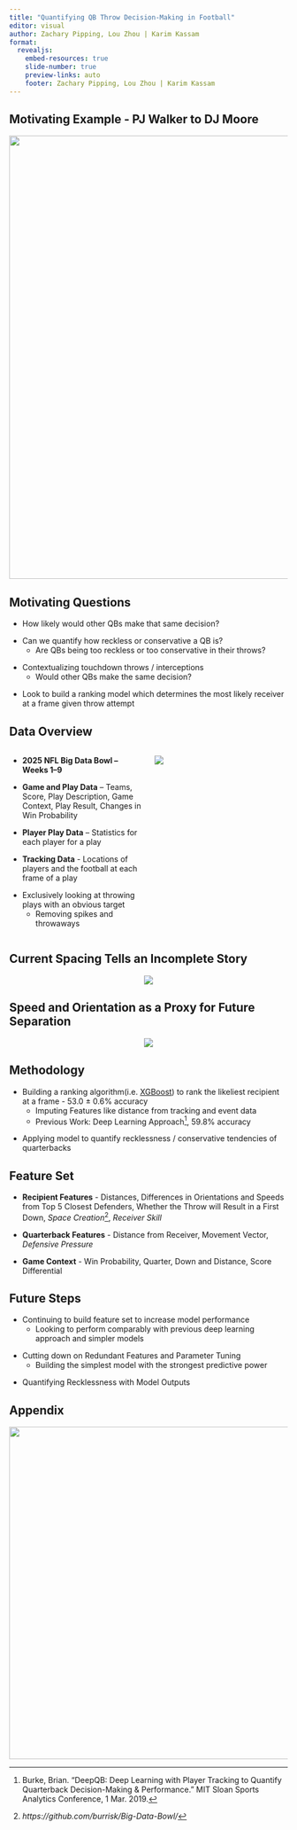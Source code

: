 ```yaml
---
title: "Quantifying QB Throw Decision-Making in Football"
editor: visual
author: Zachary Pipping, Lou Zhou | Karim Kassam
format:
  revealjs: 
    embed-resources: true
    slide-number: true
    preview-links: auto
    footer: Zachary Pipping, Lou Zhou | Karim Kassam
---
```


## Motivating Example - PJ Walker to DJ Moore

::: {style="text-align: center;"}
<img src="DJ_MOORE_TIES_THE_GAME.gif" width="800"/>
:::

## Motivating Questions

::: fragment
-   How likely would other QBs make that same decision?
:::

::: fragment
-   Can we quantify how reckless or conservative a QB is?
    -   Are QBs being too reckless or too conservative in their throws?
:::

::: fragment
-   Contextualizing touchdown throws / interceptions
    -   Would other QBs make the same decision?
:::

::: fragment
-   Look to build a ranking model which determines the most likely receiver at a frame given throw attempt
:::

## Data Overview {.smaller}

::::::::: columns
::::::: {.column width="50%"}
-   **2025 NFL Big Data Bowl – Weeks 1–9**

::: fragment
-   **Game and Play Data** – Teams, Score, Play Description, Game Context, Play Result, Changes in Win Probability
:::

::: fragment
-   **Player Play Data** – Statistics for each player for a play
:::

::: fragment
-   **Tracking Data** - Locations of players and the football at each frame of a play
:::

::: fragment
-   Exclusively looking at throwing plays with an obvious target
    -   Removing spikes and throwaways
:::
:::::::

::: {.column width="50%"}
![](../Checkpoint1/highWP.gif)
:::
:::::::::

## Current Spacing Tells an Incomplete Story

::: {style="text-align: center;"}
<img src="../Checkpoint1/testing.gif"/>
:::

## Speed and Orientation as a Proxy for Future Separation

::: {style="text-align: center;"}
<img src="speed_vectors.png"/>
:::

## Methodology

::: fragment
-   Building a ranking algorithm(i.e. [XGBoost](https://cran.r-project.org/web/packages/xgboost/xgboost.pdf)) to rank the likeliest recipient at a frame - 53.0 $\pm$ 0.6% accuracy
    -   Imputing Features like distance from tracking and event data
    -   Previous Work: Deep Learning Approach[^1], 59.8% accuracy
:::

[^1]: Burke, Brian. “DeepQB: Deep Learning with Player Tracking to Quantify Quarterback Decision-Making & Performance.” MIT Sloan Sports Analytics Conference, 1 Mar. 2019.

::: fragment
-   Applying model to quantify recklessness / conservative tendencies of quarterbacks
:::

## Feature Set

-   **Recipient Features** - Distances, Differences in Orientations and Speeds from Top 5 Closest Defenders, Whether the Throw will Result in a First Down, *Space Creation*[^2], *Receiver Skill*

[^2]: *https://github.com/burrisk/Big-Data-Bowl/*

::: fragment
-   **Quarterback Features** - Distance from Receiver, Movement Vector, *Defensive Pressure*
:::

::: fragment
-   **Game Context** - Win Probability, Quarter, Down and Distance, Score Differential
:::

## Future Steps

::: fragment
-   Continuing to build feature set to increase model performance
    -   Looking to perform comparably with previous deep learning approach and simpler models
:::

::: fragment
-   Cutting down on Redundant Features and Parameter Tuning
    -   Building the simplest model with the strongest predictive power
:::

::: fragment
-   Quantifying Recklessness with Model Outputs
:::

## Appendix

::: {style="text-align: center;"}
<img src="project_fail.png" width="600px"/>
:::
